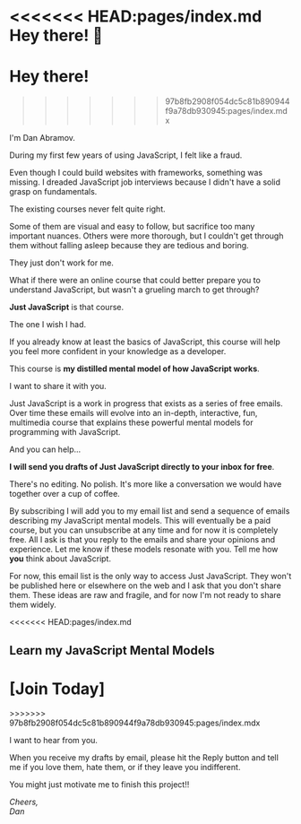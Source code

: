<<<<<<< HEAD:pages/index.md
Hey there! 👋
=======

# Hey there! 
>>>>>>> 97b8fb2908f054dc5c81b890944f9a78db930945:pages/index.mdx

I'm Dan Abramov.

During my first few years of using JavaScript, I felt like a fraud.

Even though I could build websites with frameworks, something was missing. I dreaded JavaScript job interviews because I didn't have a solid grasp on fundamentals.

The existing courses never felt quite right.

Some of them are visual and easy to follow, but sacrifice too many important nuances. Others were more thorough, but I couldn't get through them without falling asleep because they are tedious and boring.

They just don't work for me.

What if there were an online course that could better prepare you to understand JavaScript, but wasn't a grueling march to get through?

**Just JavaScript** is that course.

The one I wish I had.

If you already know at least the basics of JavaScript, this course will help you feel more confident in your knowledge as a developer.

This course is **my distilled mental model of how JavaScript works**.

I want to share it with you.

Just JavaScript is a work in progress that exists as a series of free emails. 
Over time these emails will evolve into an in-depth, interactive, fun, multimedia course that explains these powerful mental models for programming with JavaScript.

And you can help...

**I will send you drafts of __Just JavaScript__ directly to your inbox for free**. 

There's no editing. No polish. It's more like a conversation we would have together over a cup of coffee.

By subscribing I will add you to my email list and send a sequence of emails describing my JavaScript mental models. This will eventually be a paid course, but you can unsubscribe at any time and for now it is completely free.
All I ask is that you reply to the emails and share your opinions and experience. Let me know if these models resonate with you. Tell me how **you** think about JavaScript.

For now, this email list is the only way to access Just JavaScript. They won't be published here or elsewhere on the web and I ask that you don't share them.
These ideas are raw and fragile, and for now I'm not ready to share them widely.

<<<<<<< HEAD:pages/index.md
## Learn my JavaScript Mental Models

[Join Today]
=======
<Subscribe />
>>>>>>> 97b8fb2908f054dc5c81b890944f9a78db930945:pages/index.mdx

I want to hear from you.

When you receive my drafts by email, please hit the Reply button and tell me if you love them, hate them, or if they leave you indifferent.

You might just motivate me to finish this project!!


_Cheers,_  
_Dan_